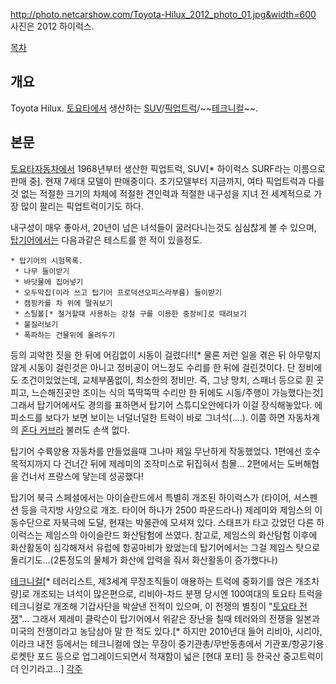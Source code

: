 http://photo.netcarshow.com/Toyota-Hilux_2012_photo_01.jpg&width=600
사진은 2012 하이럭스. 

[[목차]]

== 개요 ==
Toyota Hilux. [[토요타]]에서 생산하는 [[SUV]]/[[픽업트럭]]/~~[[테크니컬]]~~.

== 본문 ==
[[토요타]]자동차에서 1968년부터 생산한 픽업트럭, SUV[* 하이럭스 SURF라는 이름으로 판매 중]. 현재 7세대 모델이 판매중이다.
초기모델부터 지금까지, 여타 픽업트럭과 다를것 없는 적절한 크기의 차체에 적절한 견인력과 적절한 내구성을 지녀 전 세계적으로 가장 많이 팔리는 픽업트럭이기도 하다.

내구성이 매우 좋아서, 20년이 넘은 녀석들이 굴러다니는것도 심심찮게 볼 수 있으며, [[탑기어]]에서는 다음과같은 테스트를 한 적이 있을정도.

 * 탑기어의 시험목록.
  * 나무 들이받기
  * 바닷물에 집어넣기
  * 오두막집(이라 쓰고 탑기어 프로덕션오피스라부름) 들이받기
  * 캠핑카를 차 위에 떨궈보기
  * 스틸볼[* 철거할때 사용하는 강철 구를 이용한 중장비]로 때려보기
  * 불질러보기
  * 폭파하는 건물위에 올려두기

등의 괴악한 짓을 한 뒤에 어김없이 시동이 걸렸다!![* 물론 저런 일을 겪은 뒤 아무렇지 않게 시동이 걸린것은 아니고 정비공이 어느정도 수리를 한 뒤에 걸린것이다. 단 정비에도 조건이있었는데, 교체부품없이, 최소한의 정비만. 즉, 그냥 망치, 스패너 등으로 휜 곳 피고, 느슨해진곳만 조이는 식의 뚝딱뚝딱 수리만 한 뒤에도 시동/주행이 가능했다는것] 그래서 탑기어에서도 경의를 표하면서 탑기어 스튜디오안에다가 이걸 장식해놓았다. 에피소드를 보다가 보면 보이는 너덜너덜한 트럭이 바로 그녀석(....). 이쯤 하면 자동차계의 [[혼다 커브]]라 불러도 손색 없다.

탑기어 수륙양용 자동차를 만들었을때 그나마 제일 무난하게 작동했었다. 1편에선 호수 목적지까지 다 건너간 뒤에 제레미의 조작미스로 뒤집혀서 침몰... 2편에서는 도버해협을 건너서 프랑스에 닿는데 성공했다!

탑기어 북극 스페셜에서는 아이슬란드에서 특별히 개조된 하이럭스가 (타이어, 서스펜션 등을 극지방 사양으로 개조. 타이어 하나가 2500 파운드라나) 제레미와 제임스의 이동수단으로 자북극에 도달, 현재는 박물관에 모셔져 있다. 스태프가 타고 갔었던 다른 하이럭스는 제임스의 아이슬란드 화산탐험에 쓰였다. 참고로, 제임스의 화산탐험 이후에 화산활동이 심각해져서 유럽에 항공마비가 왔었는데 탑기어에서는 그걸 제임스 탓으로 돌리기도...(2톤정도의 물체가 화산에 압력을 줘서 화산활동이 증가했다나)

[[테크니컬]][* 테러리스트, 제3세계 무장조직들이 애용하는 트럭에 중화기를 얹은 개조차량]로 개조되는 녀석이 많은편으로, 리비아-차드 분쟁 당시엔 100여대의 토요타 트럭을 테크니컬로 개조해 기갑사단을 박살낸 전적이 있으며, 이 전쟁의 별칭이 "[[토요타 전쟁]]"... 그래서 제레미 클락슨이 탑기어에서 위같은 장난을 칠때 테러와의 전쟁을 일본과 미국의 전쟁이라고 농담삼아 말 한 적도 있다.[* 하지만 2010년대 들어 리비아, 시리아, 이라크 내전 등에서는 테크니컬에 얹는 무장이 중기관총/무반동총에서 기관포/항공기용 로켓탄 포드 등으로 업그레이드되면서 적재함이 넓은 [현대 포터] 등 한국산 중고트럭이 더 인기라고...]
[[각주]]
